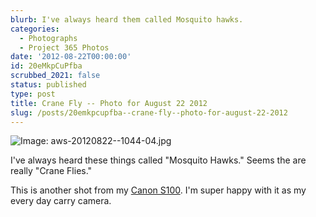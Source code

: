 ```yaml
---
blurb: I've always heard them called Mosquito hawks.
categories:
  - Photographs
  - Project 365 Photos
date: '2012-08-22T00:00:00'
id: 20eMkpCuPfba
scrubbed_2021: false
status: published
type: post
title: Crane Fly -- Photo for August 22 2012
slug: /posts/20emkpcupfba--crane-fly--photo-for-august-22-2012
---
```


![Image: aws-20120822--1044-04.jpg](/aws-20120822--1044-04.jpg)

I've always heard these things called "Mosquito Hawks." Seems the are really "Crane Flies."

This is another shot from my [Canon S100][1]. I'm super happy with it as my every day carry camera.


[1]: http://www.amazon.com/gp/product/B005MTME3U/ref=as_li_ss_tl?ie=UTF8&camp=1789&creative=390957&creativeASIN=B005MTME3U&linkCode=as2&tag=tioa-20
